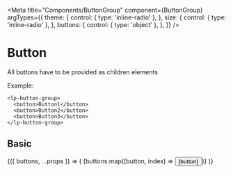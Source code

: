 


<Meta
  title="Components/ButtonGroup"
  component={ButtonGroup}
  argTypes={{
    theme: {
      control: { type: 'inline-radio' },
    },
    size: {
      control: { type: 'inline-radio' },
    },
    buttons: {
      control: { type: 'object' },
    },
  }}
/>

# Button

<ArgsTable of={ButtonGroup} />

All buttons have to be provided as children elements

Example:
```
<lp-button-group>
  <button>Button1</button>
  <button>Button2</button>
  <button>Button3</button>
</lp-button-group>
```

## Basic

<Canvas>
  <Story
    name="Basic"
    args={{
      theme: 'dark',
      size: 'default',
      buttons: ['Button1', 'Button2', 'Button3'],
    }}
  >
    {({ buttons, ...props }) => (
      <lp-button-group key={buttons.toString()} {...props}>
        {buttons.map((button, index) => <button key={index}>{button}</button>)}
      </lp-button-group>
    )}
  </Story>
</Canvas>
